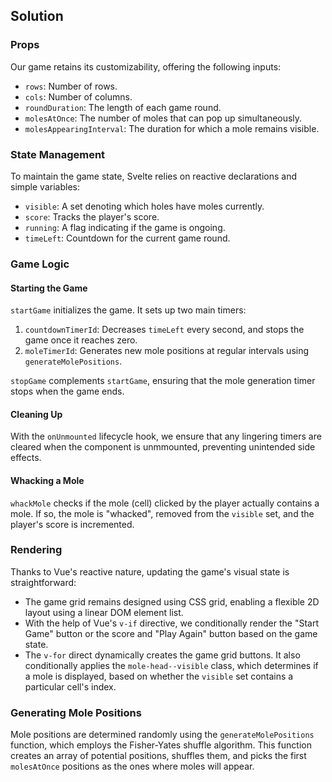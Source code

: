 
## Solution

### Props

Our game retains its customizability, offering the following inputs:

- `rows`: Number of rows.
- `cols`: Number of columns.
- `roundDuration`: The length of each game round.
- `molesAtOnce`: The number of moles that can pop up simultaneously.
- `molesAppearingInterval`: The duration for which a mole remains visible.

### State Management

To maintain the game state, Svelte relies on reactive declarations and simple variables:

- `visible`: A set denoting which holes have moles currently.
- `score`: Tracks the player's score.
- `running`: A flag indicating if the game is ongoing.
- `timeLeft`: Countdown for the current game round.

### Game Logic

#### Starting the Game

`startGame` initializes the game. It sets up two main timers:

1. `countdownTimerId`: Decreases `timeLeft` every second, and stops the game once it reaches zero.
2. `moleTimerId`: Generates new mole positions at regular intervals using `generateMolePositions`.

`stopGame` complements `startGame`, ensuring that the mole generation timer stops when the game ends.

#### Cleaning Up

With the `onUnmounted` lifecycle hook, we ensure that any lingering timers are cleared when the component is unmmounted, preventing unintended side effects.

#### Whacking a Mole

`whackMole` checks if the mole (cell) clicked by the player actually contains a mole. If so, the mole is "whacked", removed from the `visible` set, and the player's score is incremented.

### Rendering

Thanks to Vue's reactive nature, updating the game's visual state is straightforward:

- The game grid remains designed using CSS grid, enabling a flexible 2D layout using a linear DOM element list.
- With the help of Vue's `v-if` directive, we conditionally render the "Start Game" button or the score and "Play Again" button based on the game state.
- The `v-for` direct dynamically creates the game grid buttons. It also conditionally applies the `mole-head--visible` class, which determines if a mole is displayed, based on whether the `visible` set contains a particular cell's index.

### Generating Mole Positions

Mole positions are determined randomly using the `generateMolePositions` function, which employs the Fisher-Yates shuffle algorithm. This function creates an array of potential positions, shuffles them, and picks the first `molesAtOnce` positions as the ones where moles will appear.

<TestCases />
<Notes />
